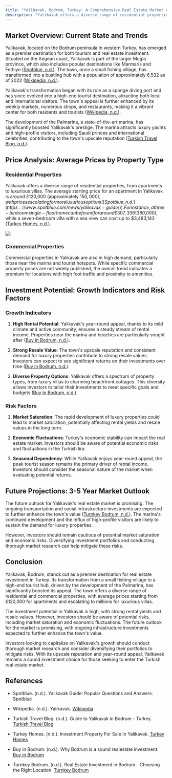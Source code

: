 ```yaml
---
title: "Yalikavak, Bodrum, Turkey: A Comprehensive Real Estate Market Analysis"
description: "Yalikavak offers a diverse range of residential properties, from apartments to luxurious villas. The average starting price for an apartment in Yalikavak is around £120,000 (approximately $150,000), with prices escalating for more luxurious options (Spotblue, n.d.). For instance, a three-bedroom single-floor home can be found for around £307,336 ($380,000), while a seven-bedroom villa with a sea view can cost up to $3,483,143 (Turkey Homes, n.d.)."
---
```


## Market Overview: Current State and Trends

Yalikavak, located on the Bodrum peninsula in western Turkey, has emerged as a premier destination for both tourism and real estate investment. Situated on the Aegean coast, Yalikavak is part of the larger Mugla province, which also includes popular destinations like Marmaris and Fethiye ([Spotblue, n.d.](https://www.spotblue.com/news/yalikavak-guide/)). The town, once a small fishing village, has transformed into a bustling hub with a population of approximately 6,532 as of 2022 ([Wikipedia, n.d.](https://en.wikipedia.org/wiki/Yal%C4%B1kavak)).

Yalikavak's transformation began with its role as a sponge diving port and has since evolved into a high-end tourist destination, attracting both local and international visitors. The town's appeal is further enhanced by its weekly markets, numerous shops, and restaurants, making it a vibrant center for both residents and tourists ([Wikipedia, n.d.](https://en.wikipedia.org/wiki/Yal%C4%B1kavak)).

The development of the Palmarina, a state-of-the-art marina, has significantly boosted Yalikavak's prestige. The marina attracts luxury yachts and high-profile visitors, including Saudi princes and international celebrities, contributing to the town's upscale reputation ([Turkish Travel Blog, n.d.](https://turkishtravelblog.com/yalikavak-bodrum-turkey/)).

## Price Analysis: Average Prices by Property Type

### Residential Properties

Yalikavak offers a diverse range of residential properties, from apartments to luxurious villas. The average starting price for an apartment in Yalikavak is around £120,000 (approximately $150,000), with prices escalating for more luxurious options ([Spotblue, n.d.](https://www.spotblue.com/news/yalikavak-guide/)). For instance, a three-bedroom single-floor home can be found for around £307,336 ($380,000), while a seven-bedroom villa with a sea view can cost up to $3,483,143 ([Turkey Homes, n.d.](https://www.turkeyhomes.com/properties/turkey-region/bodrum/turkey-location/yalikavak/turkey-estate/investment)).

![](/af1fb835-c56e-4d12-95da-44a21c5424c8.png)

### Commercial Properties

Commercial properties in Yalikavak are also in high demand, particularly those near the marina and tourist hotspots. While specific commercial property prices are not widely published, the overall trend indicates a premium for locations with high foot traffic and proximity to amenities.

## Investment Potential: Growth Indicators and Risk Factors

### Growth Indicators

1. **High Rental Potential**: Yalikavak's year-round appeal, thanks to its mild climate and active community, ensures a steady stream of rental income. Properties near the marina and beaches are particularly sought after ([Buy in Bodrum, n.d.](https://www.buyinbodrum.com/post/why-bodrum-is-a-sound-realestate-investment)).

2. **Strong Resale Value**: The town's upscale reputation and consistent demand for luxury properties contribute to strong resale values. Investors can expect to see significant returns on their investments over time ([Buy in Bodrum, n.d.](https://www.buyinbodrum.com/post/why-bodrum-is-a-sound-realestate-investment)).

3. **Diverse Property Options**: Yalikavak offers a spectrum of property types, from luxury villas to charming beachfront cottages. This diversity allows investors to tailor their investments to meet specific goals and budgets ([Buy in Bodrum, n.d.](https://www.buyinbodrum.com/post/why-bodrum-is-a-sound-realestate-investment)).

### Risk Factors

1. **Market Saturation**: The rapid development of luxury properties could lead to market saturation, potentially affecting rental yields and resale values in the long term.

2. **Economic Fluctuations**: Turkey's economic stability can impact the real estate market. Investors should be aware of potential economic risks and fluctuations in the Turkish lira.

3. **Seasonal Dependency**: While Yalikavak enjoys year-round appeal, the peak tourist season remains the primary driver of rental income. Investors should consider the seasonal nature of the market when evaluating potential returns.

## Future Projections: 3-5 Year Market Outlook

The future outlook for Yalikavak's real estate market is promising. The ongoing transportation and social infrastructure investments are expected to further enhance the town's value ([Turnkey Bodrum, n.d.](https://www.turnkeybodrum.com/en/blog-details/real-estate-investment-in-bodrum-choosing-the-right-location)). The marina's continued development and the influx of high-profile visitors are likely to sustain the demand for luxury properties.

However, investors should remain cautious of potential market saturation and economic risks. Diversifying investment portfolios and conducting thorough market research can help mitigate these risks.

## Conclusion

Yalikavak, Bodrum, stands out as a premier destination for real estate investment in Turkey. Its transformation from a small fishing village to a high-end tourist hub, driven by the development of the Palmarina, has significantly boosted its appeal. The town offers a diverse range of residential and commercial properties, with average prices starting from £120,000 for apartments and escalating to millions for luxurious villas.

The investment potential in Yalikavak is high, with strong rental yields and resale values. However, investors should be aware of potential risks, including market saturation and economic fluctuations. The future outlook for the market is promising, with ongoing infrastructure investments expected to further enhance the town's value.

Investors looking to capitalize on Yalikavak's growth should conduct thorough market research and consider diversifying their portfolios to mitigate risks. With its upscale reputation and year-round appeal, Yalikavak remains a sound investment choice for those seeking to enter the Turkish real estate market.

## References

* Spotblue. (n.d.). Yalikavak Guide: Popular Questions and Answers. [Spotblue](https://www.spotblue.com/news/yalikavak-guide/)

* Wikipedia. (n.d.). Yalıkavak. [Wikipedia](https://en.wikipedia.org/wiki/Yal%C4%B1kavak)

* Turkish Travel Blog. (n.d.). Guide to Yalikavak in Bodrum – Turkey. [Turkish Travel Blog](https://turkishtravelblog.com/yalikavak-bodrum-turkey/)

* Turkey Homes. (n.d.). Investment Property For Sale In Yalikavak. [Turkey Homes](https://www.turkeyhomes.com/properties/turkey-region/bodrum/turkey-location/yalikavak/turkey-estate/investment)

* Buy in Bodrum. (n.d.). Why Bodrum is a sound realestate investment. [Buy in Bodrum](https://www.buyinbodrum.com/post/why-bodrum-is-a-sound-realestate-investment)

* Turnkey Bodrum. (n.d.). Real Estate Investment in Bodrum - Choosing the Right Location. [Turnkey Bodrum](https://www.turnkeybodrum.com/en/blog-details/real-estate-investment-in-bodrum-choosing-the-right-location)